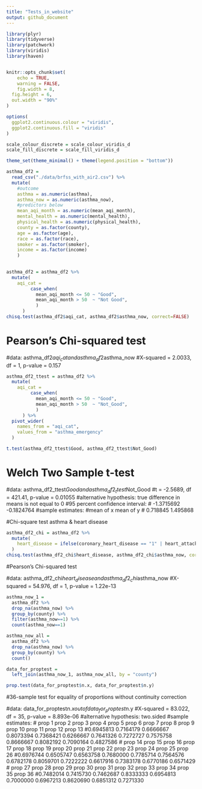 ```yaml
---
title: "Tests_in_website"
output: github_document
---
```

```r
library(plyr)
library(tidyverse)
library(patchwork)
library(viridis)
library(haven)


knitr::opts_chunk$set(
	echo = TRUE,
	warning = FALSE,
	fig.width = 8, 
  fig.height = 6,
  out.width = "90%"
)

options(
  ggplot2.continuous.colour = "viridis",
  ggplot2.continuous.fill = "viridis"
)

scale_colour_discrete = scale_colour_viridis_d
scale_fill_discrete = scale_fill_viridis_d

theme_set(theme_minimal() + theme(legend.position = "bottom"))
```

```r
asthma_df2 = 
  read_csv("./data/brfss_with_air2.csv") %>%
  mutate(
    #outcome
    asthma = as.numeric(asthma),
    asthma_now = as.numeric(asthma_now),
    #predictors below
    mean_aqi_month = as.numeric(mean_aqi_month),
    mental_health = as.numeric(mental_health),
    physical_health = as.numeric(physical_health),
    county = as.factor(county),
    age = as.factor(age),
    race = as.factor(race),
    smoker = as.factor(smoker),
    income = as.factor(income)
    )
  
```

```r
asthma_df2 = asthma_df2 %>%
  mutate(
    aqi_cat = 
         case_when(
           mean_aqi_month <= 50 ~ "Good",
           mean_aqi_month > 50  ~ "Not Good",
           )
      ) 
chisq.test(asthma_df2$aqi_cat, asthma_df2$asthma_now, correct=FALSE)
```
#	Pearson's Chi-squared test

#data:  asthma_df2$aqi_cat and asthma_df2$asthma_now
#X-squared = 2.0033, df = 1, p-value = 0.157


```r
asthma_df2_ttest = asthma_df2 %>%
  mutate(
    aqi_cat = 
         case_when(
           mean_aqi_month <= 50 ~ "Good",
           mean_aqi_month > 50  ~ "Not_Good",
           )
      ) %>%
  pivot_wider(
    names_from = "aqi_cat",
    values_from = "asthma_emergency"
  )
```

```r
t.test(asthma_df2_ttest$Good, asthma_df2_ttest$Not_Good)
```
#	Welch Two Sample t-test

#data:  asthma_df2_ttest$Good and asthma_df2_ttest$Not_Good
#t = -2.5689, df = 421.41, p-value = 0.01055
#alternative hypothesis: true difference in means is not equal to 0
#95 percent confidence interval:
# -1.3715692 -0.1824764
#sample estimates:
#mean of x mean of y 
# 0.718845  1.495868 


#Chi-square test asthma & heart disease
```r
asthma_df2_chi = asthma_df2 %>%
  mutate(
    heart_disease = ifelse(coronary_heart_disease == "1" | heart_attack == "1" | stroke == "1", "1", "0")
  ) 
chisq.test(asthma_df2_chi$heart_disease, asthma_df2_chi$asthma_now, correct=FALSE)
```
#Pearson's Chi-squared test

#data:  asthma_df2_chi$heart_disease and asthma_df2_chi$asthma_now
#X-squared = 54.976, df = 1, p-value = 1.22e-13

```r
asthma_now_1 =
  asthma_df2 %>%
  drop_na(asthma_now) %>%
  group_by(county) %>%
  filter(asthma_now==1) %>%
  count(asthma_now==1) 
```

```r
asthma_now_all =
  asthma_df2 %>%
  drop_na(asthma_now) %>%
  group_by(county) %>%
  count() 
```

```r
data_for_proptest = 
  left_join(asthma_now_1, asthma_now_all, by = "county")

```


```r
prop.test(data_for_proptest$n.x, data_for_proptest$n.y)
```

#36-sample test for equality of proportions without continuity correction

#data:  data_for_proptest$n.x out of data_for_proptest$n.y
#X-squared = 83.022, df = 35, p-value = 8.893e-06
#alternative hypothesis: two.sided
#sample estimates:
#   prop 1    prop 2    prop 3    prop 4    prop 5    prop 6    prop 7    prop 8    prop 9   prop 10   prop 11   prop 12   prop 13 
#0.6945813 0.7164179 0.6666667 0.8073394 0.7368421 0.6266667 0.7641326 0.7272727 0.7575758 0.8666667 0.8082192 0.7090164 0.4827586 
#  prop 14   prop 15   prop 16   prop 17   prop 18   prop 19   prop 20   prop 21   prop 22   prop 23   prop 24   prop 25   prop 26 
#0.6976744 0.6505747 0.6563758 0.7680000 0.7785714 0.7564576 0.6782178 0.8059701 0.7222222 0.6617916 0.7383178 0.6770186 0.6571429 
#  prop 27   prop 28   prop 29   prop 30   prop 31   prop 32   prop 33   prop 34   prop 35   prop 36 
#0.7482014 0.7415730 0.7462687 0.8333333 0.6954813 0.7000000 0.6967213 0.8620690 0.6851312 0.7271330 
